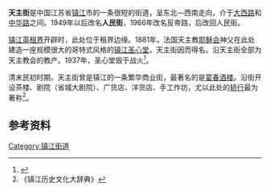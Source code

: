 {{Coord|32.187849|119.425836|source:GoogleMaps|display=title}}
'''天主街'''是中国江苏省[[镇江|镇江]]市的一条很短的街道，呈东北—西南走向，介于[[大西路_(镇江市)|大西路]]和[[中华路_(镇江市)|中华路]]之间。1949年以后改名'''人民街'''，1966年改名反帝路，后改回人民街。

[[镇江英租界|镇江英租界]]开辟时，此处位于租界边缘。1881年，法国天主教[[耶稣会|耶稣会]]神父在此处建造一座规模很大的哥特式风格的[[镇江圣心堂|镇江圣心堂]]，天主街因而得名。沿天主街全部为天主教会的教产。1937年，圣心堂毁于战火<ref>{{cite web|url=http://szb.zhenjiang.gov.cn/htmA/fangzhi/zj/6204.htm|title=镇江市志|accessdate=2012-08-10|work=|publisher=}}{{Dead link|date=2020年6月 |bot=InternetArchiveBot |fix-attempted=yes }}</ref>。

清末民初时期，天主街曾是镇江的一条繁华商业街，最著名的是[[宴春酒楼|宴春酒楼]]。沿街开设茶楼、剧院（省城大剧院）、广货店、洋货店、手工作坊，尤以此处的[[轿行|轿行]]最为著称<ref>《镇江历史文化大辞典》</ref>。

==参考资料==
{{reflist|2}}

[[Category:镇江街道|Category:镇江街道]]
